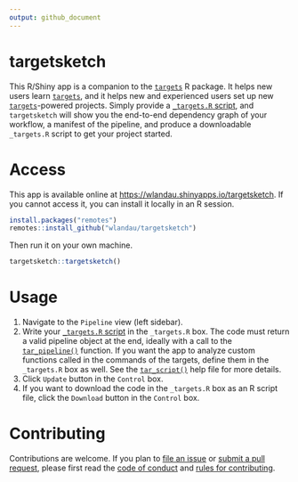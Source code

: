 ```yaml
---
output: github_document
---
```


# targetsketch

This R/Shiny app is a companion to the [`targets`](https://github.com/wlandau/targets) R package. It helps new users learn [`targets`](https://github.com/wlandau/targets), and it helps new and experienced users set up new [`targets`](https://github.com/wlandau/targets)-powered projects. Simply provide a [`_targets.R` script](https://wlandau.github.io/targets-manual/walkthrough.html), and `targetsketch` will show you the end-to-end dependency graph of your workflow, a manifest of the pipeline, and produce a downloadable `_targets.R` script to get your project started.

# Access

This app is available online at [https://wlandau.shinyapps.io/targetsketch](https://wlandau.shinyapps.io/targetsketch). If you cannot access it, you can install it locally in an R session.

```r
install.packages("remotes")
remotes::install_github("wlandau/targetsketch")
```

Then run it on your own machine.

```r
targetsketch::targetsketch()
```

# Usage

1. Navigate to the `Pipeline` view (left sidebar).
2. Write your [`_targets.R` script](https://wlandau.github.io/targets-manual/walkthrough.html) in the `_targets.R` box. The code must return a valid pipeline object at the end, ideally with a call to the [`tar_pipeline()`](https://wlandau.github.io/targets/reference/tar_pipeline.html) function. If you want the app to analyze custom functions called in the commands of the targets, define them in the `_targets.R` box as well.  See the [`tar_script()`](https://wlandau.github.io/targets/reference/tar_script.html) help file for more details.
4. Click `Update` button in the `Control` box.
5. If you want to download the code in the `_targets.R` box as an R script file, click the `Download` button in the `Control` box.

# Contributing

Contributions are welcome. If you plan to [file an issue](https://github.com/wlandau/targetsketch/issues/new/choose) or [submit a pull request](https://github.com/wlandau/targetsketch/pulls), please first read the [code of conduct](https://github.com/wlandau/targetsketch/blob/main/CODE_OF_CONDUCT.md) and [rules for contributing](https://github.com/wlandau/targetsketch/blob/main/CONTRIBUTING.md). 
